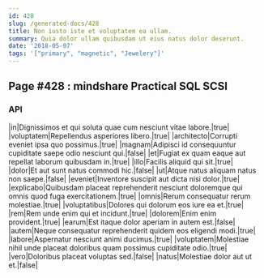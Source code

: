 ```yaml
---
id: 428
slug: /generated-docs/428
title: Non iusto iste et voluptatem ea ullam.
summary: Quia dolor ullam quibusdam ut eius natus dolor deserunt.
date: '2018-05-07'
tags: '["primary", "magnetic", "Jewelery"]'
---
```

<Partial />

## Page #428 : mindshare Practical SQL SCSI
### API

|in|Dignissimos et qui soluta quae cum nesciunt vitae labore.|true|
|voluptatem|Repellendus asperiores libero.|true|
|architecto|Corrupti eveniet ipsa quo possimus.|true|
|magnam|Adipisci id consequuntur cupiditate saepe odio nesciunt qui.|false|
|et|Fugiat ex quam eaque aut repellat laborum quibusdam in.|true|
|illo|Facilis aliquid qui sit.|true|
|dolor|Et aut sunt natus commodi hic.|false|
|ut|Atque natus aliquam natus non saepe.|false|
|eveniet|Inventore suscipit aut dicta nisi dolor.|true|
|explicabo|Quibusdam placeat reprehenderit nesciunt doloremque qui omnis quod fuga exercitationem.|true|
|omnis|Rerum consequatur rerum molestiae.|true|
|voluptatibus|Dolores qui dolorum eos iure ea et.|true|
|rem|Rem unde enim qui et incidunt.|true|
|dolorem|Enim enim provident.|true|
|earum|Est itaque dolor aperiam in autem est.|false|
|autem|Neque consequatur reprehenderit quidem eos eligendi modi.|true|
|labore|Aspernatur nesciunt animi ducimus.|true|
|voluptatem|Molestiae nihil unde placeat doloribus quam possimus cupiditate odio.|true|
|vero|Doloribus placeat voluptas sed.|false|
|natus|Molestiae dolor aut ut et.|false|





